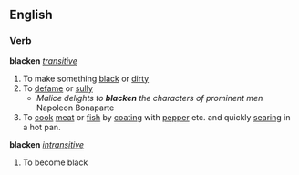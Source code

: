==English==
===Verb===
'''blacken''' ''[[transitive]]''
#To make something [[black]] or [[dirty]]
#To [[defame]] or [[sully]]
#* ''Malice delights to '''blacken''' the characters of prominent men'' Napoleon Bonaparte
#To [[cook]] [[meat]] or [[fish]] by [[coat]]ing with [[pepper]] etc. and quickly [[sear]]ing in a hot pan.
'''blacken''' ''[[intransitive]]''
#To become black